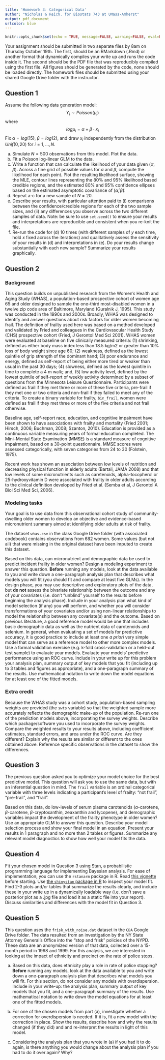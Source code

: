 ```yaml
---
title: 'Homework 3: Categorical Data'
author: "Nicholas G Reich, for Biostats 743 at UMass-Amherst"
output: pdf_document
urlcolor: blue
---
```


```r
knitr::opts_chunk$set(echo = TRUE, message=FALSE, warning=FALSE, eval=FALSE)
```

Your assignment should be submitted in two separate files by 8am on Thursday October 19th. The first, should be an RMarkdown (.Rmd) or another format that dynamically compiles your write up and runs the code inside it. The second should be the PDF file that was reproducibly compiled using the first file. All figures should be generated by the code, none should be loaded directly. The homework files should be submitted using your shared Google Drive folder with the instructor. 


## Question 1

Assume the following data generation model:
$$ Y_i \sim Poisson(\mu_i) $$
where 
$$log \mu_i = \alpha + \beta \cdot x_i$$
Fix $\alpha=log(15)$, $\beta = log(2)$, and draw $x_i$ independently from the distribution $Unif(0, 20)$ for $i=1, ..., N$.

(a) Simulate $N=500$ observations from this model. Plot the data.
(b) Fit a Poisson log-linear GLM to the data.
(c) Write a function that can calculate the likelihood of your data given $(\alpha, \beta)$. Across a fine grid of possible values for $\alpha$ and $\beta$, compute the likelihood for each point. Plot the resulting likelihood surface, showing the MLE, contour lines representing the 80% and 95% likelihood based credible regions, and the estimated 80% and 95% confidence ellipses based on the estimated asymptotic covariance of $(\hat\alpha, \hat\beta)$.
(d) Repeat a-c for a new sample of $N=20$.
(e) Describe your results, with particular attention paid to (i) comparisons between the confidence/credible regions for each of the two sample sizes, and (ii) any differences you observe across the two different samples of data. Note: be sure to use `set.seed()` to ensure your results and interpretations are reproducible and consistent when you re-knit the file. 
(e) Re-run the code for (d) 10 times (with different samples of $y$ each time, hold $x$ fixed across the iterations) and qualitatively assess the sensitivity of your results in (d) and interpretations in (e). Do your results change substantially with each new sample? Summarize your results graphically.

## Question 2

### Background
This question builds on unpublished research from the Women's Health and Aging Study (WHAS), a population-based prospective cohort of women age 65 and older designed to sample the one-third most-disabled women in a twelve zip code area of Baltimore, Maryland (Guralnik J, 1995). This study was conducted in the 1990s and 2000s. Broadly, WHAS was designed to identify and answer questions about risk factors for older women becoming frail. The definition of frailty used here was based on a method developed and validated by Fried and colleagues in the Cardiovascular Health Study (CHS) prospective cohort (Fried, J Gerontol Med Sci 2001). WHAS women were evaluated at baseline on five clinically measured criteria: (1) shrinking, defined as either body mass index less than 18.5 kg/m2 or greater than 10% loss of body weight since age 60; (2) weakness, defined as the lowest quintile of grip strength of the dominant hand; (3) poor endurance and energy, defined as self-report of being either more tired or weaker than usual in the past 30 days; (4) slowness, defined as the lowest quintile in time to complete a 4 m walk; and, (5) low activity level, defined by the lowest quintile of self-report of weekly activity determined by a subset of questions from the Minnesota Leisure Questionnaire. Participants were defined as frail if they met three or more of these five criteria, pre-frail if they met one or two criteria and non-frail if they failed to meet any of the criteria. To create a binary variable for frailty, `bin_frail`, women were defined as frail if they met three or more of the five criteria and not frail otherwise.

Baseline age, self-report race, education, and cognitive impairment have been shown to have associations with frailty and mortality (Fried 2001;  Hirsch, 2006; Buchman, 2008; Szanton, 2010). Education is provided as a continuous variable measuring years of formal education completed. The Mini–Mental State Examination (MMSE) is a standard measure of cognitive impairment, based on a 30-point questionnaire. MMSE scores were assessed categorically, with seven categories from 24 to 30 (Folstein, 1975).

Recent work has shown an association between low levels of nutrition and decreasing physical function in elderly adults (Bartali, JAMA 2008) and that low levels of some micronutrients such as caretenoids, alpha-tocopherol or 25-hydroxyvitamin D were associated with frailty in older adults according to the clinical definition developed by Fried et al. (Semba et al, J Gerontol A Biol Sci Med Sci, 2006). 

### Modeling tasks
Your goal is to use data from this observational cohort study of community-dwelling older women to develop an objective and evidence-based micronutrient summary aimed at identifying older adults at risk of frailty.

The dataset `whas.csv` in the class Google Drive folder (with associated codebook) contains observations from 682 women. Some values (but not all) that were missing in the original dataset have been imputed to create this dataset.

Based on this data, can micronutrient and demographic data be used to predict incident frailty in older women? Design a modeling experiment to answer this question. **Before** running any models, look at the data available to you and write down a one-paragraph analysis plan that describes what models you will fit (you should fit and compare at least five GLMs). In the design phase, you may use descriptive and exploratory plots of the data, but __do not__ assess the bivariate relationship between the outcome and any of your covariates (i.e. don't "unblind" yourself to the results before beginning the analysis phase). Include in your analysis plan what kind of model selection (if any) you will perform, and whether you will consider transformations of your covariates and/or using non-linear relationships to model the relationship between any covariate(s) and the outcome. Based on previous literature, a good reference model would be one that includes basic demographic data as well as the nutrient data of carotenoids and selenium. In general, when evaluating a set of models for predictive accuracy, it is good practice to include at least one _a priori_ very simple model that  can serve as a reference model to other more complex models. Use a formal validation exercise (e.g. k-fold cross-validation or a held-out test sample)  to evaluate your models. Evaluate your models' predictive performance using an ROC curve. Include in your write up for this problem your analysis plan, summary output of key models that you fit (including up to 3 tables and figures as appropriate), and a one-paragraph summary of the results. Use mathematical notation to write down the model equations for at least one of the fitted models.

### Extra credit

Because the WHAS study was a cohort study, population-based sampling weights are provided (the `swts` variable) so that the weighted sample more accurately reflects the demographic make-up of the population. Re-run one of the prediction models above, incorporating the survey weights. Describe which package/software you used to incorporate the survey weights. Compare the weighted results to your results above, including coefficient estimates, standard errors, and area under the ROC curve. Are they different? Explain why the results are similar or different to the ones obtained above. Reference specific observations in the dataset to show the differences. 

## Question 3

The previous question asked you to optimize your model choice for the best predictive model. This question will ask you to use the same data, but with an inferential question in mind. The `frail` variable is an ordinal categorical variable with three levels indicating a participant's level of frailty: "not frail", "pre-frail", and "frail". 

Based on this data, do low-levels of serum plasma carotenoids ($\alpha$-carotene, $\beta$-carotene, $\beta$-cryptoxanthin, zeaxanthin and lycopene), and demographic variables impact the development of the frailty phenotype in older women? Use an appropriate GLM to answer this question. Describe your model selection process and show your final model in an equation. Present your results in 1 paragraph and no more than 2 tables or figures. Summarize any relevant model diagnostics to show how well your model fits the data.


## Question 4

Fit your chosen model in Question 3 using Stan, a probabilistic programming language for implementing Bayesian analysis. For ease of implementation, you can use the `rstanarm` package in R. Read [this vignette](https://cran.r-project.org/web/packages/rstanarm/vignettes/polr.html) before starting. Use [the `shinystan` package in R](http://mc-stan.org/shinystan/) to inspect your model fit. Find 2-3 plots and/or tables that summarize the results clearly, and include these in your write up in a dynamically loadable way (i.e. don't save a posterior plot as a .jpg file and load it as a static file into your report). Discuss similarities and differences with the model fit in Question 3.

## Question 5

This question uses the `frisk_with_noise.dat` dataset in the `CDA` Google Drive folder. The data resulted from an investigation by the NY State Attorney General's Office into the "stop and frisk" policies of the NYPD. These data are an anonymized version of that data, collected over a 15-month period in 1998 and 1999. For this analysis, we are interested in looking at the impact of ethnicity and precinct on the rate of police stops.

(a) Based on this data, does ethnicity play a role in rate of police stopping? **Before** running any models, look at the data available to you and write down a one-paragraph analysis plan that describes what models you will fit. For this section, do not consider any models with overdispersion. Include in your write-up: the analysis plan, summary output of key models that you fit, and a one-paragraph summary of the results. Use mathematical notation to write down the model equations for at least one of the fitted models.

(b) For one of the chosen models from part (a), investigate whether a correction for overdispersion is needed. If it is, fit a new model with the correction in place. Show the results, describe how and why the results changed (if they did) and and re-interpret the results in light of this model.

(c) Considering the analysis plan that you wrote in (a) if you had it to do again, is there anything you would change about the analysis plan if you had to do it over again? Why?



